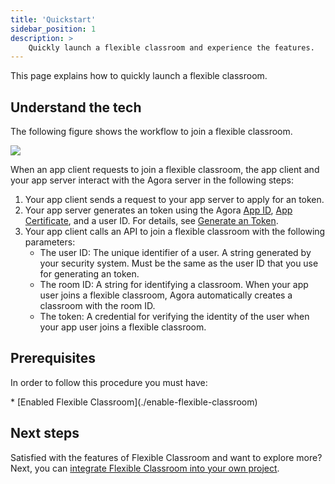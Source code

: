 ```yaml
---
title: 'Quickstart'
sidebar_position: 1
description: >
    Quickly launch a flexible classroom and experience the features.
---
```



This page explains how to  quickly launch a flexible classroom.

## Understand the tech

The following figure shows the workflow to join a flexible classroom.

![](https://web-cdn.agora.io/docs-files/1623309158910)

When an app client requests to join a flexible classroom, the app client and your app server interact with the Agora server in the following steps:


1. Your app client sends a request to your app server to apply for an <Vg k="SIG" /> token.
2. Your app server generates an <Vg k="SIG" /> token using the Agora [App ID](/flexible-classroom/reference/manage-agora-account#get-the-app-id), [App Certificate](/flexible-classroom/reference/manage-agora-account/#get-the-app-certificate), and a user ID. For details, see [Generate an <Vg k="SIG" /> Token]( /flexible-classroom/develop/authentication-workflow/).
3. Your app client calls an API to join a flexible classroom with the following parameters:
    - The user ID: The unique identifier of a user. A string generated by your security system. Must be the same as the user ID that you use for generating an <Vg k="SIG" /> token.
    - The room ID: A string for identifying a classroom. When your app user joins a flexible classroom, Agora automatically creates a classroom with the room ID.
    - The <Vg k="SIG" /> token: A credential for verifying the identity of the user when your app user joins a flexible classroom.

## Prerequisites

In order to follow this procedure you must have:

<Prerequites />
* [Enabled Flexible Classroom](./enable-flexible-classroom)

<Quickstart />

## Next steps

Satisfied with the features of Flexible Classroom and want to explore more? Next, you can [integrate Flexible Classroom into your own project](../develop/integrate-flexible-classroom).
